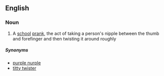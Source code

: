 ==English==


===Noun===
{{en-noun}}

# {{context|slang|lang=en}} A [[school]] [[prank]], the act of taking a person's nipple between the thumb and forefinger and then twisting it around roughly

=====Synonyms=====
* [[purple nurple]]
* [[titty twister]]
